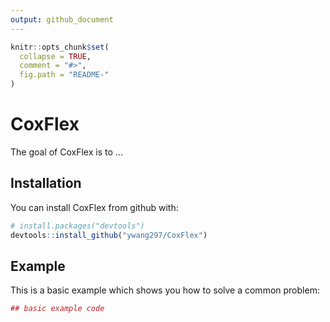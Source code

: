 ```yaml
---
output: github_document
---
```


<!-- README.md is generated from README.Rmd. Please edit that file -->

```r
knitr::opts_chunk$set(
  collapse = TRUE,
  comment = "#>",
  fig.path = "README-"
)
```

# CoxFlex

The goal of CoxFlex is to ...

## Installation

You can install CoxFlex from github with:

```r
# install.packages("devtools")
devtools::install_github("ywang297/CoxFlex")
```

## Example

This is a basic example which shows you how to solve a common problem:

```r
## basic example code
```
